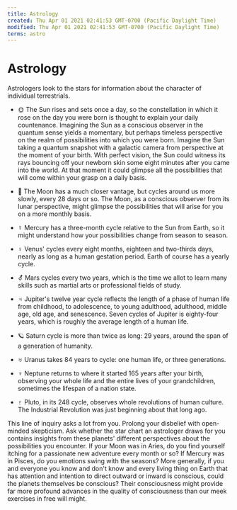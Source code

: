 ```yaml
---
title: Astrology
created: Thu Apr 01 2021 02:41:53 GMT-0700 (Pacific Daylight Time)
modified: Thu Apr 01 2021 02:41:53 GMT-0700 (Pacific Daylight Time)
terms: astro
---
```


# Astrology

Astrologers look to the stars for information about the character of individual terrestrials.

- 🌞 The Sun rises and sets once a day, so the constellation in which it rose on the day you were born is thought to explain your daily countenance. Imagining the Sun as a conscious observer in the quantum sense yields a momentary, but perhaps timeless perspective on the realm of possibilities into which you were born. Imagine the Sun taking a quantum snapshot with a galactic camera from perspective at the moment of your birth. With perfect vision, the Sun could witness its rays bouncing off your newborn skin some eight minutes after you came into the world. At that moment it could glimpse all the possibilities that will come within your grasp on a daily basis.

- 🌝 The Moon has a much closer vantage, but cycles around us more slowly, every 28 days or so. The Moon, as a conscious observer from its lunar perspective, might glimpse the possibilities that will arise for you on a more monthly basis.
- ☿ Mercury has a three-month cycle relative to the Sun from Earth, so it might understand how your possibilities change from season to season.
- ♀ Venus' cycles every eight months, eighteen and two-thirds days, nearly as long as a human gestation period. Earth of course has a yearly cycle.
- ⚦ Mars cycles every two years, which is the time we allot to learn many skills such as martial arts or professional fields of study.
- ♃ Jupiter's twelve year cycle reflects the length of a phase of human life from childhood, to adolescence, to young adulthood, adulthood, middle age, old age, and senescence. Seven cycles of Jupiter is eighty-four years, which is roughly the average length of a human life.
- 🪐 Saturn cycle is more than twice as long: 29 years, around the span of a generation of humanity.
- ♅ Uranus takes 84 years to cycle: one human life, or three generations.
- ♆ Neptune returns to where it started 165 years after your birth, observing your whole life and the entire lives of your grandchildren, sometimes the lifespan of a nation state.
- ♇ Pluto, in its 248 cycle, observes whole revolutions of human culture. The Industrial Revolution was just beginning about that long ago.

This line of inquiry asks a lot from you. Prolong your disbelief with open-minded skepticism. Ask whether the star chart an astrologer draws for you contains insights from these planets' different perspectives about the possibilities you encounter. If your Moon was in Aries, do you find yourself itching for a passionate new adventure every month or so? If Mercury was in Pisces, do you emotions swing with the seasons? More generally, if you and everyone you know and don't know and every living thing on Earth that has attention and intention to direct outward or inward is conscious, could the planets themselves be conscious? Their consciousness might provide far more profound advances in the quality of consciousness than our meek exercises in free will might.

